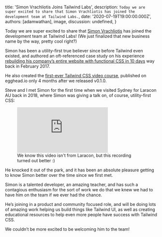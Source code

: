
  title: 'Simon Vrachliotis Joins Tailwind Labs',
  description: `Today we are super excited to share that Simon Vrachliotis has joined the development team at Tailwind Labs.`,
  date: '2020-07-19T19:00:00.000Z',
  authors: [adamwathan],
  image,
  discussion: undefined,
}

Today we are super excited to share that [Simon Vrachliotis](https://twitter.com/simonswiss) has joined the development team at Tailwind Labs! (We just finalized that new business name by the way, pretty cool right?)

Simon has been a utility-first true believer since before Tailwind even existed, and authored an oft-referenced case study on his experience [rebuilding his company’s entire website with functional CSS in 10 days](https://hackernoon.com/full-re-write-with-tachyons-and-functional-css-a-case-study-part-1-635ccb5fb00b) way back in February 2017.

<!--more-->

He also created the [first-ever Tailwind CSS video course](https://egghead.io/courses/build-user-interfaces-by-composing-css-utility-classes-with-tailwind), published on egghead.io only 4 months after we released v0.1.0.

Steve and I met Simon for the first time when we visited Sydney for Laracon AU back in 2018, where Simon was giving a talk on, of course, utility-first CSS:

<figure>
  <div className="relative pb-9/16">
    <iframe
      className="absolute inset-0 h-full w-full"
      src="https://player.vimeo.com/video/294976504"
      frameBorder="0"
      allow="accelerometer; autoplay; encrypted-media; gyroscope; picture-in-picture"
      allowFullScreen
    ></iframe>
  </div>
  <figcaption class="italic">
    We know this video isn't from Laracon, but this recording turned out better :)
  </figcaption>
</figure>

He knocked it out of the park, and it has been an absolute pleasure getting to know Simon better over the time since we first met.

Simon is a talented developer, an amazing teacher, and has such a contagious enthusiasm for the sort of work we do that we knew we had to have him on the team if we ever had the chance.

He’s joining in a product and community focused role, and will be doing lots of amazing work helping us build things like Tailwind UI, as well as creating educational resources to help even more people have success with Tailwind CSS.

We couldn’t be more excited to be welcoming him to the team!
